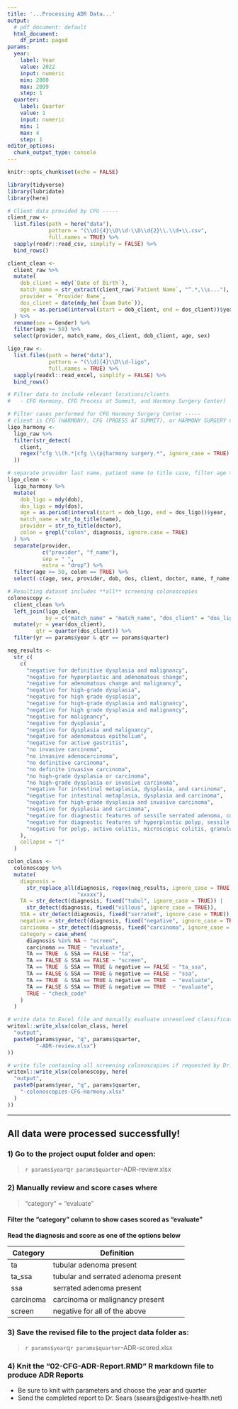 ```yaml
---
title: '...Processing ADR Data...'
output:
  # pdf_document: default
  html_document:
    df_print: paged
params:
  year:
    label: Year
    value: 2022
    input: numeric
    min: 2000
    max: 2099
    step: 1
  quarter:
    label: Quarter
    value: 1
    input: numeric
    min: 1
    max: 4
    step: 1
editor_options:
  chunk_output_type: console
---
```


<!-- ADR Report: Centers for Gastroenterology

This script combines client provided records of screening colonoscopies with 
LigoLab records of biopsies and assembles a dataset that is used to label 
each record as a screening colonoscopy, tubular adenomoa, serrated adenoma, 
malignancy, or needing manual interpretation. After manually verifying the 
output, the combined data are used by the Rmarkdown script to produce the ADR 
for the client.  -->

```r
knitr::opts_chunk$set(echo = FALSE)
```


```r
library(tidyverse)
library(lubridate)
library(here)
```


```r
# Client data provided by CFG -----
client_raw <-
  list.files(path = here("data"),
             pattern = "(\\d){4}\\D\\d-\\D\\d{2}\\.\\d+\\.csv",
             full.names = TRUE) %>%
  sapply(readr::read_csv, simplify = FALSE) %>%
  bind_rows()

client_clean <-
  client_raw %>%
  mutate(
    dob_client = mdy(`Date of Birth`),
    match_name = str_extract(client_raw$`Patient Name`, "^.*,\\s..."),
    provider = `Provider Name`,
    dos_client = date(mdy_hm(`Exam Date`)),
    age = as.period(interval(start = dob_client, end = dos_client))$year
  ) %>%
  rename(sex = Gender) %>%
  filter(age >= 50) %>%
  select(provider, match_name, dos_client, dob_client, age, sex)
```


```r
ligo_raw <-
  list.files(path = here("data"),
             pattern = "(\\d){4}\\D\\d-ligo",
             full.names = TRUE) %>%
  sapply(readxl::read_excel, simplify = FALSE) %>%
  bind_rows()

# Filter data to include relevant locations/clients
#   - CFG Harmony, CFG Process at Summit, and Harmony Surgery Center)

# Filter cases performed for CFG Harmony Surgery Center -----
# client is CFG (HARMONY), CFG (PROESS AT SUMMIT), or HARMONY SURGERY CENTER
ligo_harmony <-
  ligo_raw %>%
  filter(str_detect(
    client,
    regex("cfg \\(h.*|cfg \\(p|harmony surgery.*", ignore_case = TRUE)
  ))

# separate provider last name, patient name to title case, filter age >= 50 
ligo_clean <-
  ligo_harmony %>%
  mutate(
    dob_ligo = mdy(dob),
    dos_ligo = mdy(dos),
    age = as.period(interval(start = dob_ligo, end = dos_ligo))$year,
    match_name = str_to_title(name),
    provider = str_to_title(doctor),
    colon = grepl("colon", diagnosis, ignore.case = TRUE)
  ) %>%
  separate(provider,
           c("provider", "f_name"),
           sep = " ",
           extra = "drop") %>%
  filter(age >= 50, colon == TRUE) %>%
  select(-c(age, sex, provider, dob, dos, client, doctor, name, f_name, colon))
```


```r
# Resulting dataset includes **all** screening colonoscopies
colonoscopy <-
  client_clean %>%
  left_join(ligo_clean,
            by = c("match_name" = "match_name", "dos_client" = "dos_ligo")) %>%
  mutate(yr = year(dos_client),
         qtr = quarter(dos_client)) %>%
  filter(yr == params$year & qtr == params$quarter)
```


```r
neg_results <-
  str_c(
    c(
      "negative for definitive dysplasia and malignancy", 
      "negative for hyperplastic and adenomatous change",
      "negative for adenomatous change and malignancy",
      "negative for high-grade dysplasia",
      "negative for high grade dysplasia",
      "negative for high-grade dysplasia and malignancy",
      "negative for high grade dysplasia and malignancy",
      "negative for malignancy",
      "negative for dysplasia", 
      "negative for dysplasia and malignancy",
      "negative for adenomatous epithelium",
      "negative for active gastritis",
      "no invasive carcinoma",
      "no invasive adenocarcinoma",
      "no definitive carcinoma",
      "no definite invasive carcinoma",
      "no high-grade dysplasia or carcinoma",
      "no high-grade dysplasia or invasive carcinoma",
      "negative for intestinal metaplasia, dysplasia, and carcinoma",
      "negative for intestinal metaplasia, dysplasia and carcinoma",
      "negative for high-grade dysplasia and invasive carcinoma",
      "negative for dysplasia and carcinoma", 
      "negative for diagnostic features of sessile serrated adenoma, conventional adenoma and malignancy", 
      "negative for diagnostic features of hyperplastic polyp, sessile serrated adenoma, conventional adenoma and malignancy", 
      "negative for polyp, active colitis, microscopic colitis, granulomas, dysplasia and malignancy"
    ),
    collapse = "|"
  )

colon_class <-
  colonoscopy %>%
  mutate(
    diagnosis =
      str_replace_all(diagnosis, regex(neg_results, ignore_case = TRUE),
                      "xxxxx"),
    TA = str_detect(diagnosis, fixed("tubul", ignore_case = TRUE)) |
      str_detect(diagnosis, fixed("villous", ignore_case = TRUE)),
    SSA = str_detect(diagnosis, fixed("serrated", ignore_case = TRUE)),
    negative = str_detect(diagnosis, fixed("negative", ignore_case = TRUE)),
    carcinoma = str_detect(diagnosis, fixed("carcinoma", ignore_case = TRUE)),
    category = case_when(
      diagnosis %in% NA ~ "screen",
      carcinoma == TRUE ~ "evaluate",
      TA == TRUE  & SSA == FALSE ~ "ta",
      TA == FALSE & SSA == FALSE ~ "screen",
      TA == TRUE  & SSA == TRUE & negative == FALSE ~ "ta_ssa",
      TA == FALSE & SSA == TRUE & negative == FALSE ~ "ssa",
      TA == TRUE  & SSA == TRUE & negative == TRUE  ~ "evaluate",
      TA == FALSE & SSA == TRUE & negative == TRUE  ~ "evaluate",
      TRUE ~ "check_code"
    )
  ) 
```


```r
# write data to Excel file and manually evaluate unresolved classifications
writexl::write_xlsx(colon_class, here(
  "output",
  paste0(params$year, "q", params$quarter,
         "-ADR-review.xlsx")
))

# write file containing all screening colonoscopies if requested by Dr. Sears
writexl::write_xlsx(colonoscopy, here(
  "output",
  paste0(params$year, "q", params$quarter,
    "-colonoscopies-CFG-Harmony.xlsx"
  )
))
```
---
## All data were processed successfully!


### 1) Go to the project ouput folder and open:

> `r params$year`q`r params$quarter`-ADR-review.xlsx

### 2) Manually review and score cases where

> "category" = "evaluate"

#### Filter the "category" column to show cases scored as "evaluate"  

**Read the diagnosis and score as one of the options below**  

|Category  | Definition |  
|----------|------------|  
|ta        | tubular adenoma present |  
|ta_ssa    | tubular and serrated adenoma present |  
|ssa       | serrated adenoma present |  
|carcinoma | carcinoma or malignancy present |  
|screen    | negative for all of the above |  

### 3) Save the revised file to the project data folder as:

> `r params$year`q`r params$quarter`-ADR-scored.xlsx

### 4) Knit the "02-CFG-ADR-Report.RMD" R markdown file to produce ADR Reports

- Be sure to knit with parameters and choose the year and quarter
- Send the completed report to Dr. Sears (ssears@digestive-health.net)
